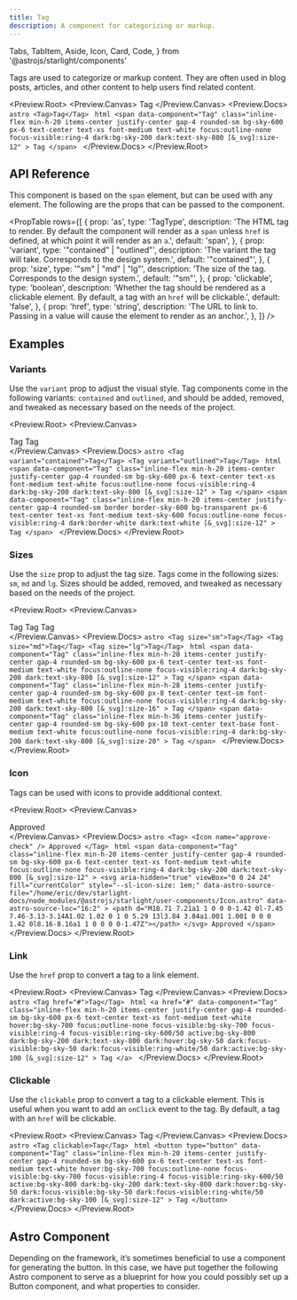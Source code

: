 ```yaml
---
title: Tag
description: A component for categorizing or markup.
---
```


  Tabs,
  TabItem,
  Aside,
  Icon,
  Card,
  Code,
} from '@astrojs/starlight/components'

Tags are used to categorize or markup content. They are often used in blog posts, articles, and other content to help users find related content.

<Preview.Root>
  <Preview.Canvas>
    <Tag clickable>Tag</Tag>
  </Preview.Canvas>
  <Preview.Docs>
    <Tabs>
      <TabItem label="Astro" icon="astro">
        ```astro
        <Tag>Tag</Tag>
        ```
      </TabItem>
      <TabItem label="Compiled" icon="seti:html">
        ```html
        <span
          data-component="Tag"
          class="inline-flex min-h-20 items-center justify-center gap-4 rounded-sm bg-sky-600 px-6 text-center text-xs font-medium text-white focus:outline-none focus-visible:ring-4 dark:bg-sky-200 dark:text-sky-800 [&_svg]:size-12"
        >
          Tag
        </span>
        ```
      </TabItem>
    </Tabs>
  </Preview.Docs>
</Preview.Root>

## API Reference

This component is based on the `span` element, but can be used with any element. The following are the props that can be passed to the component.

<PropTable
  rows={[
    {
      prop: 'as',
      type: 'TagType',
      description:
        'The HTML tag to render. By default the component will render as a `span` unless `href` is defined, at which point it will render as an `a`.',
      default: 'span',
    },
    {
      prop: 'variant',
      type: '"contained" | "outlined"',
      description:
        'The variant the tag will take. Corresponds to the design system.',
      default: '"contained"',
    },
    {
      prop: 'size',
      type: '"sm" | "md" | "lg"',
      description: 'The size of the tag. Corresponds to the design system.',
      default: '"sm"',
    },
    {
      prop: 'clickable',
      type: 'boolean',
      description:
        'Whether the tag should be rendered as a clickable element. By default, a tag with an `href` will be clickable.',
      default: 'false',
    },
    {
      prop: 'href',
      type: 'string',
      description:
        'The URL to link to. Passing in a value will cause the element to render as an anchor.',
    },
  ]}
/>

## Examples

### Variants

Use the `variant` prop to adjust the visual style. Tag components come in the following variants: `contained` and `outlined`, and should be added, removed, and tweaked as necessary based on the needs of the project.

<Preview.Root>
  <Preview.Canvas>
    <div class="flex flex-wrap gap-16">
      <Tag variant="contained">Tag</Tag>
      <Tag variant="outlined">Tag</Tag>
    </div>
  </Preview.Canvas>
  <Preview.Docs>
    <Tabs>
      <TabItem label="Astro" icon="astro">
        ```astro
        <Tag variant="contained">Tag</Tag>
        <Tag variant="outlined">Tag</Tag>
        ```
      </TabItem>
      <TabItem label="Compiled" icon="seti:html">
        ```html
        <span
          data-component="Tag"
          class="inline-flex min-h-20 items-center justify-center gap-4 rounded-sm bg-sky-600 px-6 text-center text-xs font-medium text-white focus:outline-none focus-visible:ring-4 dark:bg-sky-200 dark:text-sky-800 [&_svg]:size-12"
        >
          Tag
        </span>
        <span
          data-component="Tag"
          class="inline-flex min-h-20 items-center justify-center gap-4 rounded-sm border border-sky-600 bg-transparent px-6 text-center text-xs font-medium text-sky-600 focus:outline-none focus-visible:ring-4 dark:border-white dark:text-white [&_svg]:size-12"
        >
          Tag
        </span>
        ```
      </TabItem>
    </Tabs>
  </Preview.Docs>
</Preview.Root>

### Sizes

Use the `size` prop to adjust the tag size. Tags come in the following sizes: `sm`, `md` and `lg`. Sizes should be added, removed, and tweaked as necessary based on the needs of the project.

<Preview.Root>
  <Preview.Canvas>
    <div class="flex flex-wrap items-center gap-16">
      <Tag size="sm">Tag</Tag>
      <Tag size="md">Tag</Tag>
      <Tag size="lg">Tag</Tag>
    </div>
  </Preview.Canvas>
  <Preview.Docs>
    <Tabs>
      <TabItem label="Astro" icon="astro">
        ```astro
        <Tag size="sm">Tag</Tag>
        <Tag size="md">Tag</Tag>
        <Tag size="lg">Tag</Tag>
        ```
      </TabItem>
      <TabItem label="Compiled" icon="seti:html">
        ```html
        <span
          data-component="Tag"
          class="inline-flex min-h-20 items-center justify-center gap-4 rounded-sm bg-sky-600 px-6 text-center text-xs font-medium text-white focus:outline-none focus-visible:ring-4 dark:bg-sky-200 dark:text-sky-800 [&_svg]:size-12"
        >
          Tag
        </span>
        <span
          data-component="Tag"
          class="inline-flex min-h-28 items-center justify-center gap-4 rounded-sm bg-sky-600 px-8 text-center text-sm font-medium text-white focus:outline-none focus-visible:ring-4 dark:bg-sky-200 dark:text-sky-800 [&_svg]:size-16"
        >
          Tag
        </span>
        <span
          data-component="Tag"
          class="inline-flex min-h-36 items-center justify-center gap-4 rounded-sm bg-sky-600 px-10 text-center text-base font-medium text-white focus:outline-none focus-visible:ring-4 dark:bg-sky-200 dark:text-sky-800 [&_svg]:size-20"
        >
          Tag
        </span>
        ```
      </TabItem>
    </Tabs>
  </Preview.Docs>
</Preview.Root>

### Icon

Tags can be used with icons to provide additional context.

<Preview.Root>
  <Preview.Canvas>
    <div class="flex flex-wrap items-center gap-16">
      <Tag>
        <Icon name="approve-check" />
        Approved
      </Tag>
    </div>
  </Preview.Canvas>
  <Preview.Docs>
    <Tabs>
      <TabItem label="Astro" icon="astro">
        ```astro
        <Tag>
          <Icon name="approve-check" />
          Approved
        </Tag>
        ```
      </TabItem>
      <TabItem label="Compiled" icon="seti:html">
        ```html
        <span
          data-component="Tag"
          class="inline-flex min-h-20 items-center justify-center gap-4 rounded-sm bg-sky-600 px-6 text-center text-xs font-medium text-white focus:outline-none focus-visible:ring-4 dark:bg-sky-200 dark:text-sky-800 [&_svg]:size-12"
        >
          <svg
            aria-hidden="true"
            viewBox="0 0 24 24"
            fill="currentColor"
            style="--sl-icon-size: 1em;"
            data-astro-source-file="/home/eric/dev/starlight-docs/node_modules/@astrojs/starlight/user-components/Icon.astro"
            data-astro-source-loc="16:2"
          >
            <path d="M18.71 7.21a1 1 0 0 0-1.42 0l-7.45 7.46-3.13-3.14A1.02 1.02 0 1 0 5.29 13l3.84 3.84a1.001 1.001 0 0 0 1.42 0l8.16-8.16a1 1 0 0 0 0-1.47Z"></path>
          </svg>
          Approved
        </span>
        ```
      </TabItem>
    </Tabs>
  </Preview.Docs>
</Preview.Root>

### Link

Use the `href` prop to convert a tag to a link element.

<Preview.Root>
  <Preview.Canvas>
    <Tag href="#">Tag</Tag>
  </Preview.Canvas>
  <Preview.Docs>
    <Tabs>
      <TabItem label="Astro" icon="astro">
        ```astro
        <Tag href="#">Tag</Tag>
        ```
      </TabItem>
      <TabItem label="Compiled" icon="seti:html">
        ```html
        <a
          href="#"
          data-component="Tag"
          class="inline-flex min-h-20 items-center justify-center gap-4 rounded-sm bg-sky-600 px-6 text-center text-xs font-medium text-white hover:bg-sky-700 focus:outline-none focus-visible:bg-sky-700 focus-visible:ring-4 focus-visible:ring-sky-600/50 active:bg-sky-800 dark:bg-sky-200 dark:text-sky-800 dark:hover:bg-sky-50 dark:focus-visible:bg-sky-50 dark:focus-visible:ring-white/50 dark:active:bg-sky-100 [&_svg]:size-12"
        >
          Tag
        </a>
        ```
      </TabItem>
    </Tabs>
  </Preview.Docs>
</Preview.Root>

### Clickable

Use the `clickable` prop to convert a tag to a clickable element. This is useful when you want to add an `onClick` event to the tag. By default, a tag with an `href` will be clickable.

<Preview.Root>
  <Preview.Canvas>
    <Tag clickable>Tag</Tag>
  </Preview.Canvas>
  <Preview.Docs>
    <Tabs>
      <TabItem label="Astro" icon="astro">
        ```astro
        <Tag clickable>Tag</Tag>
        ```
      </TabItem>
      <TabItem label="Compiled" icon="seti:html">
        ```html
        <button
          type="button"
          data-component="Tag"
          class="inline-flex min-h-20 items-center justify-center gap-4 rounded-sm bg-sky-600 px-6 text-center text-xs font-medium text-white hover:bg-sky-700 focus:outline-none focus-visible:bg-sky-700 focus-visible:ring-4 focus-visible:ring-sky-600/50 active:bg-sky-800 dark:bg-sky-200 dark:text-sky-800 dark:hover:bg-sky-50 dark:focus-visible:bg-sky-50 dark:focus-visible:ring-white/50 dark:active:bg-sky-100 [&_svg]:size-12"
        >
          Tag
        </button>
        ```
      </TabItem>
    </Tabs>
  </Preview.Docs>
</Preview.Root>

## Astro Component

Depending on the framework, it’s sometimes beneficial to use a component for generating the button. In this case, we have put together the following Astro component to serve as a blueprint for how you could possibly set up a Button component, and what properties to consider.

<Code code={TagRaw} lang="astro" title="Tag.astro" />
